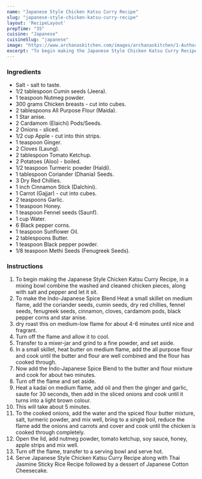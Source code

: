 ---
name: "Japanese Style Chicken Katsu Curry Recipe"
slug: "japanese-style-chicken-katsu-curry-recipe"
layout: 'RecipeLayout'
prepTime: "35"
cuisine: "Japanese"
cuisineSlug: "japanese"
image: "https://www.archanaskitchen.com/images/archanaskitchen/1-Author/sneha-archanaskitchen.com/Japanese_Style_Chicken_Katsu_Curry_Recipe__1600.jpg"
excerpt: "To begin making the Japanese Style Chicken Katsu Curry Recipe, in a mixing bowl combine the washed and cleaned chicken pieces, along with salt and pepper and let it sit"
---

### Ingredients

- Salt - salt to taste.
- 1/2 tablespoon Cumin seeds (Jeera).
- 1 teaspoon Nutmeg powder.
- 300 grams Chicken breasts - cut into cubes.
- 2 tablespoons All Purpose Flour (Maida).
- 1 Star anise.
- 2 Cardamom (Elaichi) Pods/Seeds.
- 2 Onions - sliced.
- 1/2 cup Apple - cut into thin strips.
- 1 teaspoon Ginger.
- 2 Cloves (Laung).
- 2 tablespoon Tomato Ketchup.
- 2 Potatoes (Aloo) - boiled.
- 1/2 teaspoon Turmeric powder (Haldi).
- 1 tablespoon Coriander (Dhania) Seeds.
- 3 Dry Red Chillies.
- 1 inch Cinnamon Stick (Dalchini).
- 1 Carrot (Gajjar) - cut into cubes.
- 2 teaspoons Garlic.
- 1 teaspoon Honey.
- 1 teaspoon Fennel seeds (Saunf).
- 1 cup Water.
- 6 Black pepper corns.
- 1 teaspoon Sunflower Oil.
- 2 tablespoons Butter.
- 1 teaspoon Black pepper powder.
- 1/8 teaspoon Methi Seeds (Fenugreek Seeds).

### Instructions

1. To begin making the Japanese Style Chicken Katsu Curry Recipe, in a mixing bowl combine the washed and cleaned chicken pieces, along with salt and pepper and let it sit.
1. To make the Indo-Japanese Spice Blend Heat a small skillet on medium flame, add the coriander seeds, cumin seeds, dry red chillies, fennel seeds, fenugreek seeds, cinnamon, cloves, cardamom pods, black pepper corns and star anise.
1. dry roast this on medium-low flame for about 4-6 minutes until nice and fragrant.
1. Turn off the flame and allow it to cool.
1. Transfer to a mixer-jar and grind to a fine powder, and set aside.
1. In a small skillet, heat butter on medium flame, add the all purpose flour and cook until the butter and flour are well combined and the flour has cooked through.
1. Now add the Indo-Japanese Spice Blend to the butter and flour mixture and cook for about two minutes.
1. Turn off the flame and set aside.
1. Heat a kadai on medium flame, add oil and then the ginger and garlic, saute for 30 seconds, then add in the sliced onions and cook until it turns into a light brown colour.
1. This will take about 5 minutes.
1. To the cooked onions, add the water and the spiced flour butter mixture, salt, turmeric powder, and mix well, bring to a single boil, reduce the flame add the onions and carrots and cover and cook until the chicken is cooked through completely.
1. Open the lid, add nutmeg powder, tomato ketchup, soy sauce, honey, apple strips and mix well.
1. Turn off the flame, transfer to a serving bowl and serve hot.
1. Serve Japanese Style Chicken Katsu Curry Recipe along with Thai Jasmine Sticky Rice Recipe followed by a dessert of Japanese Cotton Cheesecake.
